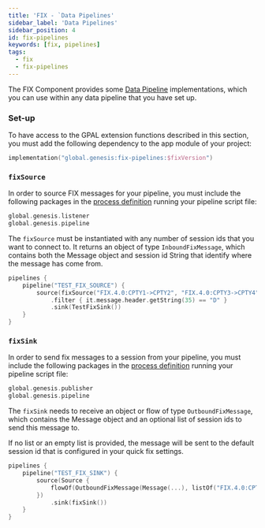 ```yaml
---
title: 'FIX - `Data Pipelines'
sidebar_label: 'Data Pipelines'
sidebar_position: 4
id: fix-pipelines
keywords: [fix, pipelines]
tags:
  - fix
  - fix-pipelines
---
```


The FIX Component provides some [Data Pipeline](/develop/server-capabilities/integrations/data-pipelines/) implementations, which you can use within any data pipeline that you have set up. 

### Set-up

To have access to the GPAL extension functions described in this section, you must add the following dependency to the app module of your project:

```kotlin
implementation("global.genesis:fix-pipelines:$fixVersion")
```

### `fixSource`

In order to source FIX messages for your pipeline, you must include the following packages in the [process definition](/develop/server-capabilities/runtime-configuration/processes/) running your pipeline script file:

```kotlin
global.genesis.listener
global.genesis.pipeline
```

The `fixSource` must be instantiated with any number of session ids that you want to connect to. It returns an object of type `InboundFixMessage`, which contains both the Message object and session id String that identify where the message has come from.

```kotlin
pipelines {
    pipeline("TEST_FIX_SOURCE") {
        source(fixSource("FIX.4.0:CPTY1->CPTY2", "FIX.4.0:CPTY3->CPTY4"))
            .filter { it.message.header.getString(35) == "D" }
            .sink(TestFixSink())
    }
}
```

### `fixSink`

In order to send fix messages to a session from your pipeline, you must include the following packages in the [process definition](/develop/server-capabilities/runtime-configuration/processes/) running your pipeline script file:

```kotlin
global.genesis.publisher
global.genesis.pipeline
```

The `fixSink` needs to receive an object or flow of type `OutboundFixMessage`, which contains the Message object and an optional list of session ids to send this message to.

If no list or an empty list is provided, the message will be sent to the default session id that is configured in your quick fix settings.

```kotlin
pipelines {
    pipeline("TEST_FIX_SINK") {
        source(Source {
            flowOf(OutboundFixMessage(Message(...), listOf("FIX.4.0:CPTY1->CPTY2", "FIX.4.0:CPTY3->CPTY4")), OutboundFixMessage(Message(...)))
        })
            .sink(fixSink())
    }
}
```
